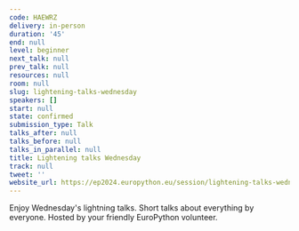 ```yaml
---
code: HAEWRZ
delivery: in-person
duration: '45'
end: null
level: beginner
next_talk: null
prev_talk: null
resources: null
room: null
slug: lightening-talks-wednesday
speakers: []
start: null
state: confirmed
submission_type: Talk
talks_after: null
talks_before: null
talks_in_parallel: null
title: Lightening talks Wednesday
track: null
tweet: ''
website_url: https://ep2024.europython.eu/session/lightening-talks-wednesday
---
```


Enjoy Wednesday's lightning talks. Short talks about everything by everyone. Hosted by your friendly EuroPython volunteer.
